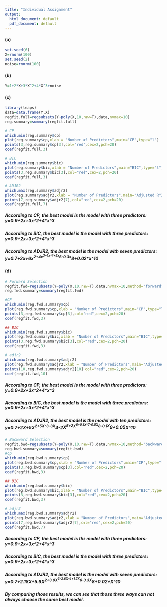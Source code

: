 ---
title: "Individual Assignment"
output:
  html_document: default
  pdf_document: default
---
#### (a)
```{r}
set.seed(6)
X=rnorm(100)
set.seed(2)
noise=rnorm(100)
```

#### (b)
```{r}
Y=1+2*X+3*X^2+4*X^3+noise
```

#### (c)
```{r}
library(leaps)
data=data.frame(Y,X)
regfit.full=regsubsets(Y~poly(X,10,raw=T),data,nvmax=10)
reg.summary=summary(regfit.full)

# CP
which.min(reg.summary$cp)
plot(reg.summary$cp,xlab = "Number of Predictors",main="CP",type="l")
points(3,reg.summary$cp[3],col="red",cex=2,pch=20)
coef(regfit.full,3)

# BIC
which.min(reg.summary$bic)
plot(reg.summary$bic,xlab = "Number of Predictors",main="BIC",type="l")
points(3,reg.summary$bic[3],col="red",cex=2,pch=20)
coef(regfit.full,3)

# ADJR2
which.max(reg.summary$adjr2)
plot(reg.summary$adjr2,xlab = "Number of Predictors",main="Adjusted R^2",type="l")
points(7,reg.summary$adjr2[7],col="red",cex=2,pch=20)
coef(regfit.full,7)
```
##### According to CP, the best model is the model with three predictors: y=0.9+2*x+3*x^2+4*x^3

##### According to BIC, the best model is the model with three predictors: y=0.9+2*x+3*x^2+4*x^3

##### According to ADJR2, the best model is the model with seven predictors: y=0.7+2*x+6*x^2+4*x^3-4*x^4+2*x^6-0.3*x^8+0.02*x^10

#### (d)
```{r}
# Forward Selection
regfit.fwd=regsubsets(Y~poly(X,10,raw=T),data,nvmax=10,method="forward")
reg.fwd.summary=summary(regfit.fwd)

#CP
which.min(reg.fwd.summary$cp)
plot(reg.fwd.summary$cp,xlab = "Number of Predictors",main="CP",type="l")
points(3,reg.fwd.summary$cp[3],col="red",cex=2,pch=20)
coef(regfit.fwd,3)

## BIC
which.min(reg.fwd.summary$bic)
plot(reg.fwd.summary$bic,xlab = "Number of Predictors",main="BIC",type="l")
points(3,reg.fwd.summary$bic[3],col="red",cex=2,pch=20)
coef(regfit.fwd,3)

# adjr2
which.max(reg.fwd.summary$adjr2)
plot(reg.fwd.summary$adjr2,xlab = "Number of Predictors",main="Adjusted R^2",type="l")
points(10,reg.fwd.summary$adjr2[10],col="red",cex=2,pch=20)
coef(regfit.fwd,10)
```
##### According to CP, the best model is the model with three predictors: y=0.9+2*x+3*x^2+4*x^3

##### According to BIC, the best model is the model with three predictors: y=0.9+2*x+3*x^2+4*x^3

##### According to ADJR2, the best model is the model with ten predictors: y=0.7+2*X+5*X^2+5*X^3-3*X^4-2*X^5+2*X^6+0.8*X^7-0.5*X^8-0.1*X^9+0.05*X^10
```{r}
# Backward Selection
regfit.bwd=regsubsets(Y~poly(X,10,raw=T),data,nvmax=10,method="backward")
reg.bwd.summary=summary(regfit.bwd)
#cp
which.min(reg.bwd.summary$cp)
plot(reg.bwd.summary$cp,xlab = "Number of Predictors",main="CP",type="l")
points(3,reg.bwd.summary$cp[3],col="red",cex=2,pch=20)
coef(regfit.bwd,3)

## BIC
which.min(reg.bwd.summary$bic)
plot(reg.bwd.summary$bic,xlab = "Number of Predictors",main="BIC",type="l")
points(3,reg.bwd.summary$bic[3],col="red",cex=2,pch=20)
coef(regfit.bwd,3)

# adjr2
which.max(reg.bwd.summary$adjr2)
plot(reg.bwd.summary$adjr2,xlab = "Number of Predictors",main="Adjusted R^2",type="l")
points(7,reg.bwd.summary$adjr2[7],col="red",cex=2,pch=20)
coef(regfit.bwd,7)
```
##### According to CP, the best model is the model with three predictors: y=0.9+2*x+3*x^2+4*x^3

##### According to BIC, the best model is the model with three predictors: y=0.9+2*x+3*x^2+4*x^3

##### According to ADJR2, the best model is the model with seven predictors: y=0.7+2.18*X+5.6*X^2+3.9*X^3-3.6*X^4+1.7*X^6-0.3*X^8+0.02*X^10  

##### By comparing those results, we can see that those three ways can not always choose the same best model. 

